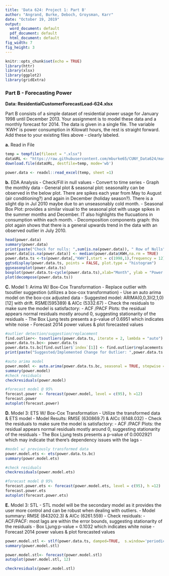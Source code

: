 ---
title: 'Data 624: Project 1: Part B'
author: "Angrand, Burke, Deboch, Groysman, Karr"
date: "October 19, 2019"
output:
  word_document: default
  pdf_document: default
  html_document: default
fig_width: 7
fig_height: 3
---

```{r setup, include=FALSE}
knitr::opts_chunk$set(echo = TRUE)
library(httr)
library(xlsx)
library(ggplot2)
library(gridExtra)
```


### Part B - Forecasting Power

**Data: ResidentialCustomerForecastLoad-624.xlsx**

Part B consists of a simple dataset of residential power usage for January 1998 until December 2013.  Your assignment is to model these data and a monthly forecast for 2014. The data is given in a single file.  The variable 'KWH' is power consumption in Kilowatt hours, the rest is straight forward. Add these to your existing files above - clearly labeled.  


  **a.** Read in File 
```{r message = F, warning = F}
temp = tempfile(fileext = ".xlsx")
dataURL <- "https://raw.githubusercontent.com/mburke65/CUNY_Data624/master/ProjectFolder/Provided_Files/ResidentialCustomerForecastLoad-624.xlsx"
download.file(dataURL, destfile=temp, mode='wb')

power.data <- readxl::read_excel(temp, sheet =1)


```
  **b.** EDA Analysis 
    - Check/Fill in null values 
    - Convert to time series
    - Graph the monthly data 
      - General plot & seasonal plot: seasonality can be observed in the below plot. There are spikes each year from May to August (air conditioning?) and again in December (holiday season?). There is a slight dip in Jul 2010 maybe due to an unseasonably cold month.
      - Seasonal Box Plot: provides a similar visual to the seasonal plot with usage spikes in the summer months and December. IT also highlights the flucuations in consumption within each month. 
      - Decomposition components graph: this plot again shows that there is a general upwards trend in the data with an observed outlier in July 2010.  
```{r}
head(power.data)
summary(power.data)
print(paste("Check for nulls: ",sum(is.na(power.data)), " Row of Nulls"))
power.data[is.na(power.data)] <- median(power.data$KWH,na.rm = TRUE)
power.data.ts <-ts(power.data[,"KWH"],start = c(1998,1),frequency = 12)
ggtsdisplay(power.data.ts, points = FALSE, plot.type = "histogram") 
ggseasonplot(power.data.ts)
boxplot(power.data.ts~cycle(power.data.ts),xlab="Month", ylab = "Power Usage")
plot(decompose(power.data.ts))


```
  **C.** Model 1: Arima W/ Box-Cox Transformation
    - Replace outlier with tsoutlier suggestion (utilizes a box-cox transformation)
    - Use an auto arima model on the box-cox adjusted data
      - Suggested model: ARIMA(0,0,3)(2,1,0)[12] with drift. RSME(595389) & AICc (5332.67)
    - Check the residuals to make sure the model is satisfactory: 
      - ACF /PACF Plots: the residual appears normal residuals mostly around 0, suggesting stationarity of the residuals 
      - The Box Ljung tests presents a p-value of 0.6951 which indicates white noise
    - Forecast 2014 power values & plot forecasted values  


```{r}
#outlier detection/suggestion/replacement
find.outlier<- tsoutliers(power.data.ts, iterate = 2, lambda = "auto")
power.data.ts.bc<- power.data.ts
power.data.ts.bc[find.outlier$`index`[1]] <- find.outlier$replacements[1]
print(paste("Suggested/Implemented Change for Outlier: ",power.data.ts.bc[151], " Original Value",power.data.ts[151]))

#auto arima model
power.model <- auto.arima(power.data.ts.bc, seasonal = TRUE, stepwise = FALSE)
summary(power.model)
#check residuals
checkresiduals(power.model)

#forecast model @ 95%
forecast.power <- forecast(power.model, level = c(95), h =12)
forecast.power
autoplot(forecast.power)

```

  **D.** Model 3: ETS W/ Box-Cox Transformation
    - Utilize the transformed data & ETS model
    - Model Results: RMSE (630869.7) & AICc (6148.032)
    - Check the residuals to make sure the model is satisfactory: 
      - ACF /PACF Plots: the residual appears normal residuals mostly around 0, suggesting stationarity of the residuals 
      - The Box Ljung tests presents a p-value of 0.0002921 which may indicate that there's dependency issues with the lags
      - 
```{r}
#model w/ previously transformed data
power.model.ets <- ets(power.data.ts.bc)
summary(power.model.ets)

#check residuals
checkresiduals(power.model.ets)

#forecast model @ 95%
forecast.power.ets <- forecast(power.model.ets, level = c(95), h =12)
forecast.power.ets
autoplot(forecast.power.ets)


```
    


  **E.** Model 3: STL 
    - STL model will be the secondary model as it provides the user more control and can be robust when dealing with outliers.
    - Model summary: RMSE (843202.3) & AICc (6261.559)
    - Check residuals: 
      - ACF/PACF: most lags are within the error bounds, suggesting stationarity of the residuals 
      - Box Ljung:p-value = 0.1032 which indicates white noise
    - Forecast 2014 power values & plot forecasted values  
```{r}
power.model.stl <- stlf(power.data.ts, damped=TRUE,  s.window='periodic', robust=TRUE) 
summary(power.model.stl)

power.model.stl<- forecast(power.model.stl)
autoplot(power.model.stl, 12)

checkresiduals(power.model.stl)
```


